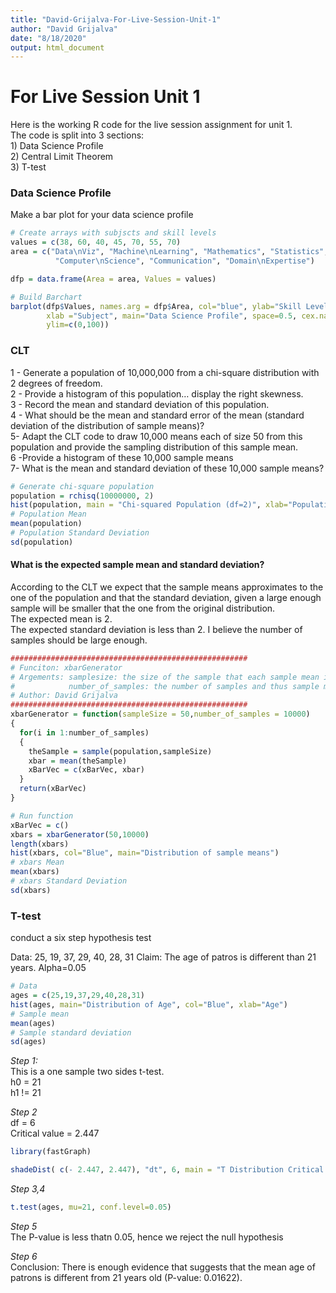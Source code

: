 ```yaml
---
title: "David-Grijalva-For-Live-Session-Unit-1"
author: "David Grijalva"
date: "8/18/2020"
output: html_document
---
```


# For Live Session Unit 1 
Here is the working R code for the live session assignment for unit 1.  
The code is split into 3 sections:  
1) Data Science Profile  
2) Central Limit Theorem   
3) T-test  


### Data Science Profile
 Make a bar plot for your data science profile

```r
# Create arrays with subjscts and skill levels
values = c(38, 60, 40, 45, 70, 55, 70)
area = c("Data\nViz", "Machine\nLearning", "Mathematics", "Statistics",
          "Computer\nScience", "Communication", "Domain\nExpertise")

dfp = data.frame(Area = area, Values = values)

# Build Barchart
barplot(dfp$Values, names.arg = dfp$Area, col="blue", ylab="Skill Level",
        xlab ="Subject", main="Data Science Profile", space=0.5, cex.names=0.70,
        ylim=c(0,100))

```


### CLT
1 - Generate a population of 10,000,000 from a chi-square distribution with 2 degrees of freedom.  
2 - Provide a histogram of this population… display the right skewness.  
3 - Record the mean and standard deviation of this population.  
4 - What should be the mean and standard error of the mean (standard deviation of the distribution of sample means)?  
5- Adapt the CLT code to draw 10,000 means each of size 50 from this population and provide the sampling distribution of this sample mean.   
6 -Provide a histogram of these 10,000 sample means  
7- What is the mean and standard deviation of these 10,000 sample means?   


```R
# Generate chi-square population
population = rchisq(10000000, 2)
hist(population, main = "Chi-squared Population (df=2)", xlab="Population", col="blue")
# Population Mean
mean(population)
# Population Standard Deviation
sd(population)
```

####   What is the expected sample mean and standard deviation?
According to the CLT we expect that the sample means approximates to the one of the population and that the
standard deviation, given a large enough sample will be smaller that the one from the original distribution.     
The expected mean is 2.  
The expected standard deviation is less than 2. I believe the number of samples should be large enough.  

```r
#####################################################
# Funciton: xbarGenerator
# Argements: samplesize: the size of the sample that each sample mean is based on. 
#            number_of_samples: the number of samples and thus sample means we will generate
# Author: David Grijalva
#####################################################
xbarGenerator = function(sampleSize = 50,number_of_samples = 10000)
{
  for(i in 1:number_of_samples)
  {
    theSample = sample(population,sampleSize)
    xbar = mean(theSample)
    xBarVec = c(xBarVec, xbar)
  }
  return(xBarVec)
}

# Run function
xBarVec = c() 
xbars = xbarGenerator(50,10000)
length(xbars)
hist(xbars, col="Blue", main="Distribution of sample means")
# xbars Mean
mean(xbars)
# xbars Standard Deviation
sd(xbars)
```


### T-test
conduct a six step hypothesis test

Data: 25, 19, 37, 29, 40, 28, 31
Claim: The age of patros is different than 21 years.
Alpha=0.05

```R
# Data
ages = c(25,19,37,29,40,28,31)
hist(ages, main="Distribution of Age", col="Blue", xlab="Age")
# Sample mean
mean(ages)
# Sample standard deviation
sd(ages)
```
*Step 1:*  
This is a one sample two sides t-test.  
h0 = 21  
h1 != 21  

*Step 2*    
df = 6  
Critical value = 2.447  
```R
library(fastGraph)

shadeDist( c(- 2.447, 2.447), "dt", 6, main = "T Distribution Critical Value" )

```

*Step 3,4*  
```R
t.test(ages, mu=21, conf.level=0.05)
```
*Step 5*  
The P-value is less thatn 0.05, hence we reject the null hypothesis

*Step 6*  
Conclusion:  There is enough evidence that suggests that the mean age of patrons is different from 21 years old (P-value: 0.01622).